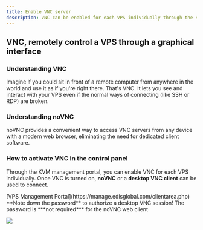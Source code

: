 ```yaml
---
title: Enable VNC server
description: VNC can be enabled for each VPS individually through the KVM management portal, which allows remote control through a graphical interface using either noVNC or a desktop VNC client.
---
```


## VNC, remotely control a VPS through a graphical interface

### Understanding VNC

Imagine if you could sit in front of a remote computer from anywhere in the world and use it as if you're right there. That's VNC. It lets you see and interact with your VPS even if the normal ways of connecting (like SSH or RDP) are broken.

### Understanding noVNC

noVNC provides a convenient way to access VNC servers from any device with a modern web browser, eliminating the need for dedicated client software.

### How to activate VNC in the control panel

Through the KVM management portal, you can enable VNC for each VPS individually. Once VNC is turned on, **noVNC** or a **desktop VNC client** can be used to connect.

<Steps>
  <Step title='Log in to your'>
    [VPS Management Portal](https://manage.edisglobal.com/clientarea.php)
  </Step>
  <Step title='Locate your VPS in the Services tab' />
  <Step title='Click "Enable VNC"' />
</Steps>

<Note>
  **Note down the password** to authorize a desktop VNC session! The password is
  ***not required*** for the noVNC web client
</Note>

![](/assets/Rzf78n2gLy9hzvi0IZA8l_edis-vnc-novnc.gif)
